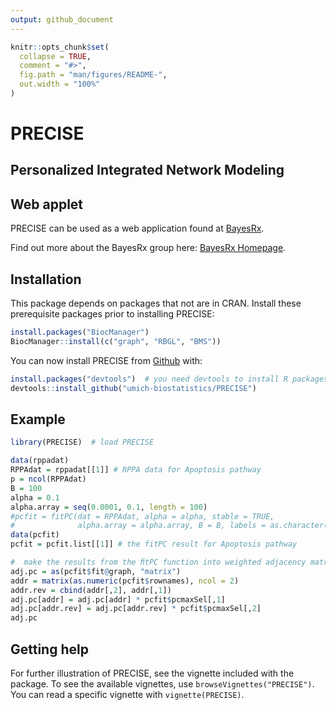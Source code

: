 ```yaml
---
output: github_document
---
```


<!-- README.md is generated from README.Rmd. Please edit that file -->

```r
knitr::opts_chunk$set(
  collapse = TRUE,
  comment = "#>",
  fig.path = "man/figures/README-",
  out.width = "100%"
)
```
# PRECISE
## Personalized Integrated Network Modeling
<!-- badges: start -->
<!-- badges: end -->



## Web applet

PRECISE can be used as a web application found at [BayesRx](https://mjha.shinyapps.io/PRECISE/). 


Find out more about the BayesRx group here: [BayesRx Homepage](https://bayesrx.github.io/).

## Installation

This package depends on packages that not are in CRAN. Install these prerequisite packages prior
to installing PRECISE:

``` r
install.packages("BiocManager")
BiocManager::install(c("graph", "RBGL", "BMS"))
```

You can now install PRECISE from [Github](https://github.com/umich-biostatistics/PRECISE) with:

``` r
install.packages("devtools")  # you need devtools to install R packages from Github
devtools::install_github("umich-biostatistics/PRECISE")
```

## Example

```r
library(PRECISE)  # load PRECISE
```

```r
data(rppadat)
RPPAdat = rppadat[[1]] # RPPA data for Apoptosis pathway
p = ncol(RPPAdat)
B = 100
alpha = 0.1
alpha.array = seq(0.0001, 0.1, length = 100) 
#pcfit = fitPC(dat = RPPAdat, alpha = alpha, stable = TRUE, 
#              alpha.array = alpha.array, B = B, labels = as.character(1:p), verbose = T) 
data(pcfit)
pcfit = pcfit.list[[1]] # the fitPC result for Apoptosis pathway 

#  make the results from the ﬁtPC function into weighted adjacency matrix as follows
adj.pc = as(pcfit$fit@graph, "matrix") 
addr = matrix(as.numeric(pcfit$rownames), ncol = 2)
addr.rev = cbind(addr[,2], addr[,1]) 
adj.pc[addr] = adj.pc[addr] * pcfit$pcmaxSel[,1]
adj.pc[addr.rev] = adj.pc[addr.rev] * pcfit$pcmaxSel[,2] 
adj.pc
```

## Getting help

For further illustration of PRECISE, see the vignette included with the package. To see
the available vignettes, use `browseVignettes("PRECISE")`. You can read a specific 
vignette with `vignette(PRECISE)`.


